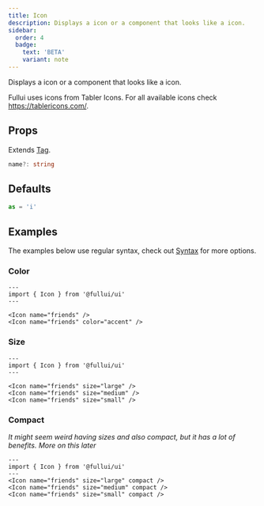 ```yaml
---
title: Icon
description: Displays a icon or a component that looks like a icon.
sidebar:
  order: 4
  badge:
    text: 'BETA'
    variant: note
---
```


Displays a icon or a component that looks like a icon.

Fullui uses icons from Tabler Icons. For all available icons check https://tablericons.com/.

## Props
Extends [Tag](/utility/tag).
```ts
name?: string
```

## Defaults
```ts
as = 'i'
```

## Examples
The examples below use regular syntax, check out [Syntax](/overview/syntax) for more options.

### Color
```astro live
---
import { Icon } from '@fullui/ui'
---

<Icon name="friends" />
<Icon name="friends" color="accent" />
```

### Size
```astro live
---
import { Icon } from '@fullui/ui'
---

<Icon name="friends" size="large" />
<Icon name="friends" size="medium" />
<Icon name="friends" size="small" />
```

### Compact
*It might seem weird having sizes and also compact, but it has a lot of benefits. More on this later*
```astro live
---
import { Icon } from '@fullui/ui'
---
<Icon name="friends" size="large" compact />
<Icon name="friends" size="medium" compact />
<Icon name="friends" size="small" compact />
```
